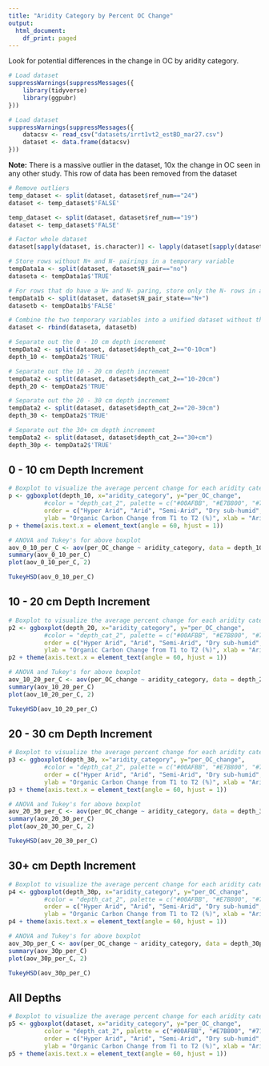 ```yaml
---
title: "Aridity Category by Percent OC Change"
output:
  html_document:
    df_print: paged
---
```


Look for potential differences in the change in OC by aridity category.

```r
# Load dataset
suppressWarnings(suppressMessages({
    library(tidyverse)
    library(ggpubr)
}))
```

```r
# Load dataset
suppressWarnings(suppressMessages({
    datacsv <- read_csv("datasets/irrt1vt2_estBD_mar27.csv")
    dataset <- data.frame(datacsv)
}))
```


<b>Note:</b> There is a massive outlier in the dataset, 10x the change in OC seen in any other study.  This row of data has been removed from the dataset

```r
# Remove outliers
temp_dataset <- split(dataset, dataset$ref_num=="24")
dataset <- temp_dataset$'FALSE'

temp_dataset <- split(dataset, dataset$ref_num=="19")
dataset <- temp_dataset$'FALSE'
```

```r
# Factor whole dataset
dataset[sapply(dataset, is.character)] <- lapply(dataset[sapply(dataset, is.character)], as.factor)

# Store rows without N+ and N- pairings in a temporary variable
tempData1a <- split(dataset, dataset$N_pair=="no")
dataseta <- tempData1a$'TRUE'

# For rows that do have a N+ and N- paring, store only the N- rows in a temporary variable
tempData1b <- split(dataset, dataset$N_pair_state=="N+")
datasetb <- tempData1b$'FALSE'

# Combine the two temporary variables into a unified dataset without the N+ treatments where such pairings exist in the dataset
dataset <- rbind(dataseta, datasetb)

# Separate out the 0 - 10 cm depth incrememt
tempData2 <- split(dataset, dataset$depth_cat_2=="0-10cm")
depth_10 <- tempData2$'TRUE'

# Separate out the 10 - 20 cm depth incrememt
tempData2 <- split(dataset, dataset$depth_cat_2=="10-20cm")
depth_20 <- tempData2$'TRUE'

# Separate out the 20 - 30 cm depth incrememt
tempData2 <- split(dataset, dataset$depth_cat_2=="20-30cm")
depth_30 <- tempData2$'TRUE'

# Separate out the 30+ cm depth incrememt
tempData2 <- split(dataset, dataset$depth_cat_2=="30+cm")
depth_30p <- tempData2$'TRUE'
```


## 0 - 10 cm Depth Increment

```r
# Boxplot to visualize the average percent change for each aridity category
p <- ggboxplot(depth_10, x="aridity_category", y="per_OC_change", 
          #color = "depth_cat_2", palette = c("#00AFBB", "#E7B800", "#71f442", "#fc79e6"),
          order = c("Hyper Arid", "Arid", "Semi-Arid", "Dry sub-humid", "Humid"),
          ylab = "Organic Carbon Change from T1 to T2 (%)", xlab = "Aridity Category")
p + theme(axis.text.x = element_text(angle = 60, hjust = 1))
```

```r
# ANOVA and Tukey's for above boxplot
aov_0_10_per_C <- aov(per_OC_change ~ aridity_category, data = depth_10)
summary(aov_0_10_per_C)
plot(aov_0_10_per_C, 2)

TukeyHSD(aov_0_10_per_C)
```


## 10 - 20 cm Depth Increment

```r
# Boxplot to visualize the average percent change for each aridity category
p2 <- ggboxplot(depth_20, x="aridity_category", y="per_OC_change", 
          #color = "depth_cat_2", palette = c("#00AFBB", "#E7B800", "#71f442", "#fc79e6"),
          order = c("Hyper Arid", "Arid", "Semi-Arid", "Dry sub-humid", "Humid"),
          ylab = "Organic Carbon Change from T1 to T2 (%)", xlab = "Aridity Category")
p2 + theme(axis.text.x = element_text(angle = 60, hjust = 1))
```

```r
# ANOVA and Tukey's for above boxplot
aov_10_20_per_C <- aov(per_OC_change ~ aridity_category, data = depth_20)
summary(aov_10_20_per_C)
plot(aov_10_20_per_C, 2)

TukeyHSD(aov_10_20_per_C)
```



## 20 - 30 cm Depth Increment

```r
# Boxplot to visualize the average percent change for each aridity category
p3 <- ggboxplot(depth_30, x="aridity_category", y="per_OC_change", 
          #color = "depth_cat_2", palette = c("#00AFBB", "#E7B800", "#71f442", "#fc79e6"),
          order = c("Hyper Arid", "Arid", "Semi-Arid", "Dry sub-humid", "Humid"),
          ylab = "Organic Carbon Change from T1 to T2 (%)", xlab = "Aridity Category")
p3 + theme(axis.text.x = element_text(angle = 60, hjust = 1))
```

```r
# ANOVA and Tukey's for above boxplot
aov_20_30_per_C <- aov(per_OC_change ~ aridity_category, data = depth_30)
summary(aov_20_30_per_C)
plot(aov_20_30_per_C, 2)

TukeyHSD(aov_20_30_per_C)
```


## 30+ cm Depth Increment

```r
# Boxplot to visualize the average percent change for each aridity category
p4 <- ggboxplot(depth_30p, x="aridity_category", y="per_OC_change", 
          #color = "depth_cat_2", palette = c("#00AFBB", "#E7B800", "#71f442", "#fc79e6"),
          order = c("Hyper Arid", "Arid", "Semi-Arid", "Dry sub-humid", "Humid"),
          ylab = "Organic Carbon Change from T1 to T2 (%)", xlab = "Aridity Category")
p4 + theme(axis.text.x = element_text(angle = 60, hjust = 1))
```

```r
# ANOVA and Tukey's for above boxplot
aov_30p_per_C <- aov(per_OC_change ~ aridity_category, data = depth_30p)
summary(aov_30p_per_C)
plot(aov_30p_per_C, 2)

TukeyHSD(aov_30p_per_C)
```


## All Depths

```r
# Boxplot to visualize the average percent change for each aridity category
p5 <- ggboxplot(dataset, x="aridity_category", y="per_OC_change", 
          color = "depth_cat_2", palette = c("#00AFBB", "#E7B800", "#71f442", "#fc79e6"),
          order = c("Hyper Arid", "Arid", "Semi-Arid", "Dry sub-humid", "Humid"),
          ylab = "Organic Carbon Change from T1 to T2 (%)", xlab = "Aridity Category")
p5 + theme(axis.text.x = element_text(angle = 60, hjust = 1))
```

